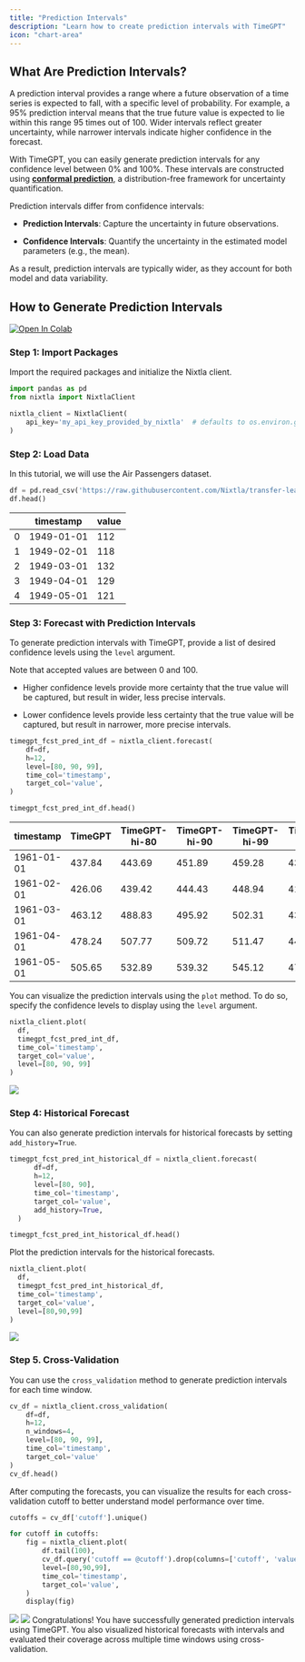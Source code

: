 ```yaml
---
title: "Prediction Intervals"
description: "Learn how to create prediction intervals with TimeGPT"
icon: "chart-area"
---
```


## What Are Prediction Intervals?
A prediction interval provides a range where a future observation of a time series is expected to fall, with a specific level of probability.
For example, a 95% prediction interval means that the true future value is expected to lie within this range 95 times out of 100.
Wider intervals reflect greater uncertainty, while narrower intervals indicate higher confidence in the forecast.

With TimeGPT, you can easily generate prediction intervals for any confidence level between 0% and 100%.
These intervals are constructed using **[conformal prediction](https://en.wikipedia.org/wiki/Conformal_prediction)**, a distribution-free framework for uncertainty quantification.

Prediction intervals differ from confidence intervals: 

- **Prediction Intervals**: Capture the uncertainty in future observations.

- **Confidence Intervals**:  Quantify the uncertainty in the estimated model parameters (e.g., the mean).

As a result, prediction intervals are typically wider, as they account for both model and data variability.

## How to Generate Prediction Intervals

[![Open In Colab](https://colab.research.google.com/assets/colab-badge.svg)](https://colab.research.google.com/github/Nixtla/nixtla/blob/main/nbs/docs/capabilities/forecast/10_prediction_intervals.ipynb)


### Step 1: Import Packages

Import the required packages and initialize the Nixtla client.

```python
import pandas as pd
from nixtla import NixtlaClient

nixtla_client = NixtlaClient(
    api_key='my_api_key_provided_by_nixtla'  # defaults to os.environ.get("NIXTLA_API_KEY")
)
```

### Step 2: Load Data

In this tutorial, we will use the Air Passengers dataset. 

```python
df = pd.read_csv('https://raw.githubusercontent.com/Nixtla/transfer-learning-time-series/main/datasets/air_passengers.csv')
df.head()
```

|       | timestamp    | value   |
| ----- | ------------ | ------- |
| 0     | 1949-01-01   | 112     |
| 1     | 1949-02-01   | 118     |
| 2     | 1949-03-01   | 132     |
| 3     | 1949-04-01   | 129     |
| 4     | 1949-05-01   | 121     |

### Step 3: Forecast with Prediction Intervals

To generate prediction intervals with TimeGPT, provide a list of desired confidence levels using the `level` argument.

Note that accepted values are between 0 and 100.

- Higher confidence levels provide more certainty that the true value will be captured, but result in wider, less precise intervals.

- Lower confidence levels provide less certainty that the true value will be captured, but result in narrower, more precise intervals.

```python
timegpt_fcst_pred_int_df = nixtla_client.forecast(
    df=df,
    h=12,
    level=[80, 90, 99],
    time_col='timestamp',
    target_col='value',
)

timegpt_fcst_pred_int_df.head()
```

| timestamp   | TimeGPT | TimeGPT-hi-80 | TimeGPT-hi-90 | TimeGPT-hi-99 | TimeGPT-lo-80 | TimeGPT-lo-90 | TimeGPT-lo-99 |
|-------------|---------|----------------|----------------|----------------|----------------|----------------|----------------|
| 1961-01-01  | 437.84  | 443.69         | 451.89         | 459.28         | 431.99         | 423.78         | 416.40         |
| 1961-02-01  | 426.06  | 439.42         | 444.43         | 448.94         | 412.70         | 407.70         | 403.19         |
| 1961-03-01  | 463.12  | 488.83         | 495.92         | 502.31         | 437.41         | 430.31         | 423.93         |
| 1961-04-01  | 478.24  | 507.77         | 509.72         | 511.47         | 448.72         | 446.77         | 445.02         |
| 1961-05-01  | 505.65  | 532.89         | 539.32         | 545.12         | 478.41         | 471.97         | 466.18         |


You can visualize the prediction intervals using the `plot` method. To do so, specify the confidence levels to display using the `level` argument.

```python
nixtla_client.plot(
  df, 
  timegpt_fcst_pred_int_df, 
  time_col='timestamp', 
  target_col='value',
  level=[80, 90, 99]
)
```

<img src="/images/docs/tutorials-uncertainty/prediction_intervals_fc.png"/>

### Step 4: Historical Forecast

You can also generate prediction intervals for historical forecasts by setting `add_history=True`. 

```python
timegpt_fcst_pred_int_historical_df = nixtla_client.forecast(
      df=df,
      h=12,
      level=[80, 90],
      time_col='timestamp',
      target_col='value',
      add_history=True,
  )

timegpt_fcst_pred_int_historical_df.head()
```

Plot the prediction intervals for the historical forecasts.

```python
nixtla_client.plot(
  df, 
  timegpt_fcst_pred_int_historical_df, 
  time_col='timestamp', 
  target_col='value', 
  level=[80,90,99]
)
```

<img src="/images/docs/tutorials-uncertainty/prediction_intervals_historical.png"/>

### Step 5. Cross-Validation

You can use the `cross_validation` method to generate prediction intervals for each time window.

```python 
cv_df = nixtla_client.cross_validation(
    df=df,
    h=12,
    n_windows=4,
    level=[80, 90, 99],
    time_col='timestamp',
    target_col='value'
)
cv_df.head()
```

After computing the forecasts, you can visualize the results for each cross-validation cutoff to better understand model performance over time.

```python
cutoffs = cv_df['cutoff'].unique()

for cutoff in cutoffs:
    fig = nixtla_client.plot(
        df.tail(100),
        cv_df.query('cutoff == @cutoff').drop(columns=['cutoff', 'value']),
        level=[80,90,99],
        time_col='timestamp',
        target_col='value', 
    )
    display(fig)
```
<img src="/images/docs/tutorials-uncertainty/prediction_intervals_cv1.png"/>
<img src="/images/docs/tutorials-uncertainty/prediction_intervals_cv2.png"/>

<Check> 
Congratulations! You have successfully generated prediction intervals using TimeGPT. 
You also visualized historical forecasts with intervals and evaluated their coverage across multiple time windows using cross-validation.
</Check>